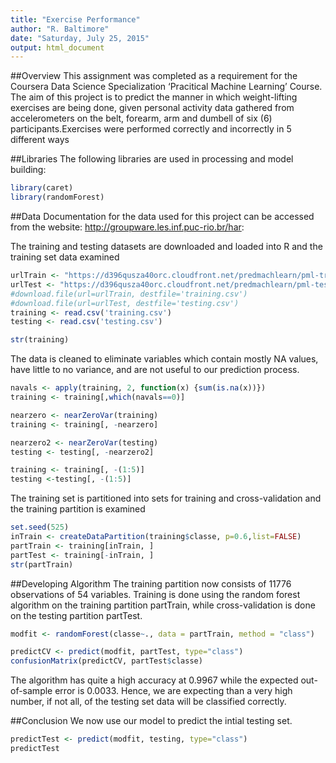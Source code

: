 ```yaml
---
title: "Exercise Performance"
author: "R. Baltimore"
date: "Saturday, July 25, 2015"
output: html_document
---
```


##Overview
This assignment was completed as a requirement for the Coursera Data Science Specialization 'Pracitical Machine Learning' Course. The aim of this project is to predict the manner in which weight-lifting exercises are being done, given personal activity data gathered from accelerometers on the belt, forearm, arm and dumbell of six (6) participants.Exercises were performed correctly and incorrectly in 5 different ways 


##Libraries
The following libraries are used in processing and model building:
```r
library(caret)
library(randomForest)
```



##Data
Documentation for the data used for this project can be accessed from the website: [http://groupware.les.inf.puc-rio.br/har](http://groupware.les.inf.puc-rio.br/har):

The training and testing datasets are downloaded and loaded into R and the training set data examined
```r
urlTrain <- "https://d396qusza40orc.cloudfront.net/predmachlearn/pml-training.csv"
urlTest <- "https://d396qusza40orc.cloudfront.net/predmachlearn/pml-testing.csv"
#download.file(url=urlTrain, destfile='training.csv')
#download.file(url=urlTest, destfile='testing.csv')
training <- read.csv('training.csv')
testing <- read.csv('testing.csv')

str(training)
```

The data is cleaned to eliminate variables which contain mostly NA values, have little to no variance, and are not useful to our prediction process.
```r
navals <- apply(training, 2, function(x) {sum(is.na(x))})
training <- training[,which(navals==0)]

nearzero <- nearZeroVar(training)
training <- training[, -nearzero]

nearzero2 <- nearZeroVar(testing)
testing <- testing[, -nearzero2]

training <- training[, -(1:5)]
testing <-testing[, -(1:5)]

```


The training set is partitioned into sets for training and cross-validation and the training partition is examined
```r
set.seed(525)
inTrain <- createDataPartition(training$classe, p=0.6,list=FALSE)
partTrain <- training[inTrain, ]
partTest <- training[-inTrain, ]
str(partTrain)
```

##Developing Algorithm
The training partition now consists of 11776 observations of 54 variables. Training is done using the random forest algorithm on the training partition partTrain, while cross-validation is done on the testing partition partTest. 
```r
modfit <- randomForest(classe~., data = partTrain, method = "class")

predictCV <- predict(modfit, partTest, type="class")
confusionMatrix(predictCV, partTest$classe)
```

The algorithm has quite a high accuracy at 0.9967 while the expected out-of-sample error is 0.0033. Hence, we are expecting than a very high number, if not all, of the testing set data will be classified correctly.

##Conclusion
We now use our model to predict the intial testing set.
```r
predictTest <- predict(modfit, testing, type="class")
predictTest

```


